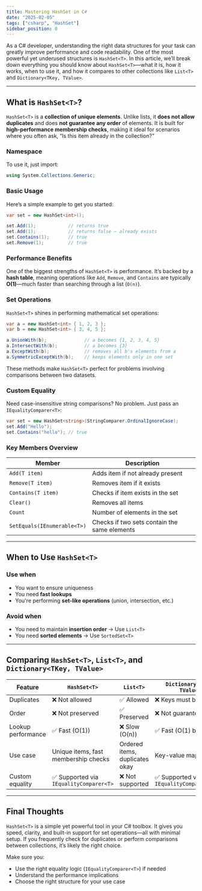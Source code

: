 ```yaml
---
title: Mastering HashSet in C#
date: "2025-02-05"
tags: ["csharp", "HashSet"]
sidebar_position: 0
---
```


As a C# developer, understanding the right data structures for your task can greatly improve performance and code readability. One of the most powerful yet underused structures is `HashSet<T>`. In this article, we’ll break down everything you should know about `HashSet<T>`—what it is, how it works, when to use it, and how it compares to other collections like `List<T>` and `Dictionary<TKey, TValue>`.

---

## What is `HashSet<T>`?

`HashSet<T>` is a **collection of unique elements**. Unlike lists, it **does not allow duplicates** and does **not guarantee any order** of elements. It is built for **high-performance membership checks**, making it ideal for scenarios where you often ask, “Is this item already in the collection?”

### Namespace

To use it, just import:

```csharp
using System.Collections.Generic;
```

### Basic Usage

Here’s a simple example to get you started:

```csharp
var set = new HashSet<int>();

set.Add(1);            // returns true
set.Add(1);            // returns false — already exists
set.Contains(1);       // true
set.Remove(1);         // true
```

### Performance Benefits

One of the biggest strengths of `HashSet<T>` is performance. It’s backed by a **hash table**, meaning operations like `Add`, `Remove`, and `Contains` are typically **O(1)**—much faster than searching through a list (`O(n)`).

### Set Operations

`HashSet<T>` shines in performing mathematical set operations:

```csharp
var a = new HashSet<int> { 1, 2, 3 };
var b = new HashSet<int> { 3, 4, 5 };

a.UnionWith(b);              // a becomes {1, 2, 3, 4, 5}
a.IntersectWith(b);          // a becomes {3}
a.ExceptWith(b);             // removes all b's elements from a
a.SymmetricExceptWith(b);    // keeps elements only in one set
```

These methods make `HashSet<T>` perfect for problems involving comparisons between two datasets.

### Custom Equality

Need case-insensitive string comparisons? No problem. Just pass an `IEqualityComparer<T>`:

```csharp
var set = new HashSet<string>(StringComparer.OrdinalIgnoreCase);
set.Add("Hello");
set.Contains("hello"); // true
```

### Key Members Overview

| Member                      | Description                                  |
| --------------------------- | -------------------------------------------- |
| `Add(T item)`               | Adds item if not already present             |
| `Remove(T item)`            | Removes item if it exists                    |
| `Contains(T item)`          | Checks if item exists in the set             |
| `Clear()`                   | Removes all items                            |
| `Count`                     | Number of elements in the set                |
| `SetEquals(IEnumerable<T>)` | Checks if two sets contain the same elements |

---

## When to Use `HashSet<T>`

### Use when

* You want to ensure uniqueness
* You need **fast lookups**
* You're performing **set-like operations** (union, intersection, etc.)

### Avoid when

* You need to maintain **insertion order** → Use `List<T>`
* You need **sorted elements** → Use `SortedSet<T>`

---

## Comparing `HashSet<T>`, `List<T>`, and `Dictionary<TKey, TValue>`

| Feature            | `HashSet<T>`                           | `List<T>`                      | `Dictionary<TKey, TValue>`                |
| ------------------ | -------------------------------------- | ------------------------------ | ----------------------------------------- |
| Duplicates         | ❌ Not allowed                          | ✅ Allowed                      | ❌ Keys must be unique                     |
| Order              | ❌ Not preserved                        | ✅ Preserved                    | ❌ Not guaranteed                          |
| Lookup performance | ✅ Fast (O(1))                          | ❌ Slow (O(n))                  | ✅ Fast (O(1) by key)                      |
| Use case           | Unique items, fast membership checks   | Ordered items, duplicates okay | Key-value mapping                         |
| Custom equality    | ✅ Supported via `IEqualityComparer<T>` | ❌ Not supported                | ✅ Supported via `IEqualityComparer<TKey>` |

---

## Final Thoughts

`HashSet<T>` is a simple yet powerful tool in your C# toolbox. It gives you speed, clarity, and built-in support for set operations—all with minimal setup. If you frequently check for duplicates or perform comparisons between collections, it’s likely the right choice.

Make sure you:

* Use the right equality logic (`IEqualityComparer<T>`) if needed
* Understand the performance implications
* Choose the right structure for your use case


<GiscusComment />